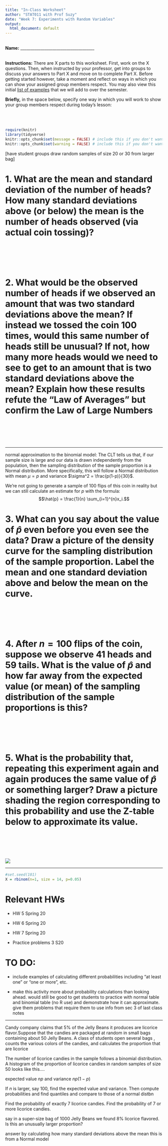 ```yaml
---
title: "In-Class Worksheet"
author: "STAT011 with Prof Suzy"
date: "Week 7: Experiments with Random Variables"
output:
  html_document: default
---
```

<br>
**Name:** _____________________________________

<br>
**Instructions:** There are X parts to this worksheet. First, work on the X questions. Then, when instructed by your professor, get into groups to discuss your answers to Part X and move on to complete Part X. Before getting started however, take a moment and reflect on ways in which you can show your assigned group members respect. You may also view this initial [list of examples](https://docs.google.com/document/d/1emP8SiS2IO-_blKdVmVp-CJTr0NLlKG4vzMnphH-P7E/edit?usp=sharing) that we will add to over the semester.

**Briefly,** in the space below, specify one way in which you will work to show your group members respect during today's lesson:
<br>
<br>
<br>
<br>

```r
require(knitr)
library(tidyverse)
knitr::opts_chunk$set(message = FALSE) # include this if you don't want markdown to knit messages
knitr::opts_chunk$set(warning = FALSE) # include this if you don't want markdown to knit warnings
```

[have student groups draw random samples of size 20 or 30 from larger bag]



# 1.  What are the mean and standard deviation of the number of heads? How many standard deviations above (or below) the mean is the number of heads observed (via actual coin tossing)?


<br>
<br>
<br>
<br>



# 2.  What would be the observed number of heads if we observed an amount that was two standard deviations above the mean? If instead we tossed the coin $100$ times, would this same number of heads still be unusual? If not, how many more heads would we need to see to get to an amount that is two standard deviations above the mean? Explain how these results refute the “Law of Averages” but confirm the Law of Large Numbers

<br>
<br>
<br>
<br>



***

normal approximation to the binomial model:
The CLT tells us that, if our sample size is large and our data is drawn independently from the population, then the sampling distribution of the sample proportion is a Normal distribution. More specifically, this will follow a Normal distribution with mean $\mu = p$ and variance $\sigma^2 = \frac{p(1-p)}{30}$.

We're not going to generate a sample of $100$ flips of this coin in reality but we can still calculate an estimate for $p$ with the formula:
$$\hat{p} = \frac{1}{n} \sum_{i=1}^{n}x_i.$$

# 3. What can you say about the value of $\hat{p}$ even before you even see the data? Draw a picture of the density curve for the sampling distribution of the sample proportion. Label the mean and one standard deviation above and below the mean on the curve.


<br>
<br>
<br>
<br>
 


# 4. After $n=100$ flips of the coin, suppose we observe $41$ heads and $59$ tails. What is the value of $\hat{p}$ and how far away from the expected value (or mean) of the sampling distribution of the sample proportions is this? 

<br>
<br>
<br>
<br>


# 5.  What is the probability that, repeating this experiment again and again produces the same value of $\hat{p}$ or something larger? Draw a picture shading the region corresponding to this probability and use the Z-table below to approximate its value.


<br>
<br>
<br>
<br>



![](./images/wk7-ztable.png)




*** 

```r
#set.seed(101)
X = rbinom(n=1, size = 14, p=0.05)

```


# Relevant HWs 

* HW 5 Spring 20

* HW 6 Spring 20 

* HW 7 Spring 20 

* Practice problems 3 S20 

# TO DO: 

* include examples of calculating different probabilities including "at least one" or "one or more", etc. 

* make this activity more about probability calculations than looking ahead. would still be good to get students to practice with normal table and binomial table (no R use) and demonstrate how it can approximate. give them problems that require them to use info from sec 3 of last class notes 

***

Candy company claims that 5\% of the Jelly Beans it produces are licorice flavor.Suppose that the candies are packaged at random in small bags containing about 50 Jelly Beans. A class of students open several bags , counts the various colors of the candies, and calculates the proportion that are licorice 

The number of licorice candies in the sample follows a binomial distribution. A histogram of the proportion of licorice candies in random samples of size 50 looks like this.... 

expected value $np$ and variance $np(1-p)$ 


If $n$ is larger, say $100$, find the expected value and variance. Then compute probabilities and find quantiles and compare to those of a normal distbn  

Find the probability of exactly 7 licorice candies. Find the probability of 7 or more licorice candies.


say in a super-size bag of 1000 Jelly Beans we found $8\%$ licorice flavored. Is this an unusually larger proportion? 

answer by calculating how many standard deviations above the mean this is from a Normal model 

